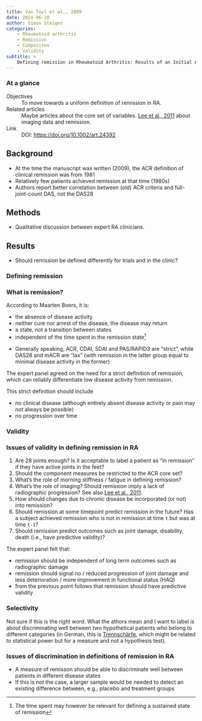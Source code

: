 ```yaml
---
title: Van Tuyl et al., 2009
date: 2024-06-10
author: Simon Steiger
categories:
    - Rheumatoid arthritis
    - Remission
    - Composites
    - Validity
subtitle: >
    Defining remission in Rheumatoid Arthritis: Results of an Initial ACR Consensus Conference
---
```


::: {.callout-note}

### At a glance

Objectives
: To move towards a uniform definition of remission in RA.

Related articles
: Maybe articles about the core set of variables. [Lee et al., 2011](../lee2011/index.qmd) about imaging data and remission.

Link
: DOI: [https://doi.org/10.1002/art.24392](https://doi.org/10.1002/art.24392)

:::

## Background

- At the time the manuscript was written (2009), the ACR definition of clinical remission was from 1981
- Relatively few patients achieved remission at that time (1980s)
- Authors report better correlation between (old) ACR criteria and full-joint-count DAS, not the DAS28

## Methods

- Qualitative discussion between expert RA clinicians.

## Results

- Should remission be defined differently for trials and in the clinic?

### Defining remission

::: {.callout-note}

### What is remission?

According to Maarten Boers, it is:

- the absence of disease activity
- neither cure nor arrest of the disease, the disease may return
- a state, not a transition between states
- independent of the time spent in the remission state[^1]

:::

- Generally speaking, ACR, CDAI, SDAI and PAS/RAPID3 are "strict", while DAS28 and mACR are "lax" (with remission in the latter group equal to minimal disease activity in the former)

The expert panel agreed on the need for a strict definition of remission, which can reliably differentiate low disease activity from remission.

This strict definition should include 

- no clinical disease (although entirely absent disease activity or pain may not always be possible)
- no progression over time

### Validity

::: {.callout-note}

### Issues of validity in defining remission in RA

1. Are 28 joints enough? Is it acceptable to label a patient as "in remission" if they have active joints in the feet?
2. Should the component measures be restricted to the ACR core set?
3. What's the role of morning stiffness / fatigue in defining remission?
4. What's the role of imaging? Should remission imply a lack of radiographic progression? See also [Lee et al., 2011](../lee2011/index.qmd).
5. How should changes due to chronic disease be incorporated (or not) into remission?
6. Should remission at some timepoint predict remission in the future? Has a subject achieved remission who is not in remission at time `t` but was at time `t-1`?
7. Should remission predict outcomes such as joint damage, disability, death (i.e., have predictive validity)? 

:::

The expert panel felt that:

- remission should be independent of long term outcomes such as radiographic damage
- remission should signal no / reduced progression of joint damage and less deterioration / more improvement in functional status (HAQ)
- from the previous point follows that remission should have predictive validity



### Selectivity

Not sure if this is the right word.
What the athors mean and I want to label is about discriminating well between two hypothetical patients who belong to different categories (in German, this is [Trennschärfe](https://de.wikipedia.org/wiki/Trennsch%C3%A4rfe_eines_Tests), which might be related to statistical power but for a measure and not a hypothesis test).

::: {.callout-note}

### Issues of discrimination in definitions of remission in RA

- A measure of remisson should be able to discriminate well between patients in different disease states
- If this is not the case, a larger sample would be needed to detect an existing difference between, e.g., placebo and treatment groups

:::

[^1]: The time spent may however be relevant for defining a sustained state of remission